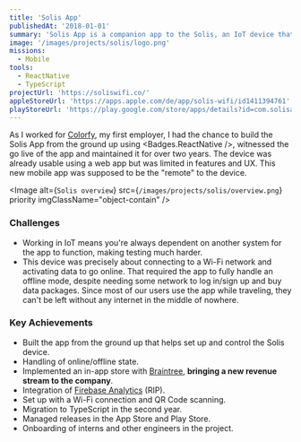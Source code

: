 ```yaml
---
title: 'Solis App'
publishedAt: '2018-01-01'
summary: 'Solis App is a companion app to the Solis, an IoT device that provides Wi-Fi while traveling.'
image: '/images/projects/solis/logo.png'
missions:
  - Mobile
tools:
  - ReactNative
  - TypeScript
projectUrl: 'https://soliswifi.co/'
appleStoreUrl: 'https://apps.apple.com/de/app/solis-wifi/id1411394761'
playStoreUrl: 'https://play.google.com/store/apps/details?id=com.solisapp.solis&hl=en&gl=US'
---
```


As I worked for [Colorfy](https://colorfy.me/), my first employer, I had the chance to build the Solis App from the ground up using <Badges.ReactNative />, witnessed the go live of the app and maintained it for over two years.
The device was already usable using a web app but was limited in features and UX. This new mobile app was supposed to be the "remote" to the device.

<Image
  alt={`Solis overview`}
  src={`/images/projects/solis/overview.png`}
  priority
  imgClassName="object-contain"
/>

### Challenges

- Working in IoT means you're always dependent on another system for the app to function, making testing much harder.
- This device was precisely about connecting to a Wi-Fi network and activating data to go online. That required the app to fully handle an offline mode, despite needing some network to log in/sign up and buy data packages. Since most of our users use the app while traveling, they can't be left without any internet in the middle of nowhere.

### Key Achievements

- Built the app from the ground up that helps set up and control the Solis device.
- Handling of online/offline state.
- Implemented an in-app store with [Braintree](https://www.braintreepayments.com/de), **bringing a new revenue stream to the company**.
- Integration of [Firebase Analytics](https://firebase.google.com/docs/analytics) (RIP).
- Set up with a Wi-Fi connection and QR Code scanning.
- Migration to TypeScript in the second year.
- Managed releases in the App Store and Play Store.
- Onboarding of interns and other engineers in the project.
